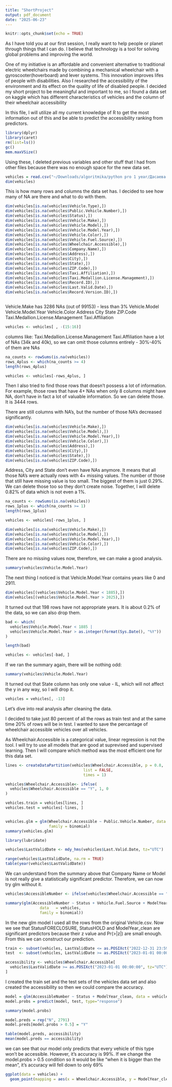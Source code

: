 ```yaml
---
title: "ShortProject"
output: pdf_document
date: "2025-06-23"
---
```


```r
knitr::opts_chunk$set(echo = TRUE)
```

As I have told you at our first session, I really want to help people or planet through things that I can do. I believe that technology is a tool for solving global problems and improving the world. 

One of my initiative is an affordable and convenient alternative to traditional electric wheelchairs made by combining a mechanical wheelchair with a gyroscooter(hoverboard) and lever systems. This innovation improves lifes of people with disabilities. Also I researched the accessibility of the environment and its effect on the quality of life of disabled people. I decided my short project to be meaningful and important to me, so I found a data set on kaggle which has different characteristics of vehicles and the column of their wheelchair accessibility  

In this file, I will utilize all my current knowledge of R to get the most information out of this and be able to predict the accessibility ranking from predictors. 

```r
library(dplyr)
library(caret)
rm(list=ls())
gc()
mem.maxVSize()
```
Using these, I deleted previous variables and other stuff that I had from other files because there was no enough space for the new data set. 

```r
vehicles = read.csv("~/Downloads/algoritmika/python pro 1 year/Дасаева София PP/Learning_R/Stanford/ShortProject/Vehicles.csv", na = c("", "NA"))
dim(vehicles)
```

This is how many rows and columns the data set has. I decided to see how many of NA are there and what to do with them. 

```r

dim(vehicles[is.na(vehicles$Vehicle.Type),])
dim(vehicles[is.na(vehicles$Public.Vehicle.Number),])
dim(vehicles[is.na(vehicles$Status),])
dim(vehicles[is.na(vehicles$Vehicle.Make),])
dim(vehicles[is.na(vehicles$Vehicle.Model),])
dim(vehicles[is.na(vehicles$Vehicle.Model.Year),])
dim(vehicles[is.na(vehicles$Vehicle.Color),])
dim(vehicles[is.na(vehicles$Vehicle.Fuel.Source),])
dim(vehicles[is.na(vehicles$Wheelchair.Accessible),])
dim(vehicles[is.na(vehicles$Company.Name),])
dim(vehicles[is.na(vehicles$Address),])
dim(vehicles[is.na(vehicles$City),])
dim(vehicles[is.na(vehicles$State),])
dim(vehicles[is.na(vehicles$ZIP.Code),])
dim(vehicles[is.na(vehicles$Taxi.Affiliation),])
dim(vehicles[is.na(vehicles$Taxi.Medallion.License.Management),])
dim(vehicles[is.na(vehicles$Record.ID),])
dim(vehicles[is.na(vehicles$Last.Valid.Date),])
dim(vehicles[is.na(vehicles$Record.Version.ID),])



```
Vehicle.Make has 3286 NAs (out of 99153) - less than 3%
Vehicle.Model 
Vehicle.Model.Year 
Vehicle.Color
Address
City
State
ZIP.Code
Taxi.Medallion.License.Management
Taxi.Affiliation

```r
vehicles <- vehicles[ , -(15:16)]
```
columns like: 
Taxi.Medallion.License.Management
Taxi.Affiliation
have a lot of NAs (34k and 40k), so  we can omit those columns entirely - 30%-40% of them are NAs


```r
na_counts <- rowSums(is.na(vehicles))
rows_4plus <- which(na_counts >= 4)
length(rows_4plus)   

vehicles <- vehicles[-rows_4plus, ]
```
Then I also tried to find those rows that doesn't possess a lot of information. For example, those rows that have 4+ NAs when only 8 columns might have NA, don't have in fact a lot of valuable information. So we can delete those. It is 3444 rows.  

There are still columns with NA's, but the number of those NA's decreased significantly. 

```r
dim(vehicles[is.na(vehicles$Vehicle.Make),])
dim(vehicles[is.na(vehicles$Vehicle.Model),])
dim(vehicles[is.na(vehicles$Vehicle.Model.Year),])
dim(vehicles[is.na(vehicles$Vehicle.Color),])
dim(vehicles[is.na(vehicles$Address),])
dim(vehicles[is.na(vehicles$City),])
dim(vehicles[is.na(vehicles$State),])
dim(vehicles[is.na(vehicles$ZIP.Code),])
```
Address, City and State don't even have NAs anymore. It means that all those NA's were actually rows with 4+ missing values. The number of those that still have missing value is too small. The biggest of them is just 0.29%. We can delete those too so they don't create noise. Together, I will delete 0.82% of data which is not even a 1%. 

```r
na_counts <- rowSums(is.na(vehicles))
rows_1plus <- which(na_counts >= 1)
length(rows_1plus)   

vehicles <- vehicles[-rows_1plus, ]
```

```r
dim(vehicles[is.na(vehicles$Vehicle.Make),])
dim(vehicles[is.na(vehicles$Vehicle.Model),])
dim(vehicles[is.na(vehicles$Vehicle.Model.Year),])
dim(vehicles[is.na(vehicles$Vehicle.Color),])
dim(vehicles[is.na(vehicles$ZIP.Code),])
```
There are no missing values now, therefore, we can make a good analysis. 

```r
summary(vehicles$Vehicle.Model.Year)
```

The next thing I noticed is that Vehicle.Model.Year contains years like 0 and 2911. 

```r
dim(vehicles[(vehicles$Vehicle.Model.Year < 1885),])
dim(vehicles[(vehicles$Vehicle.Model.Year > 2025),])

```
It turned out that 198 rows have not appropriate years. It is about 0.2% of the data, so we can also drop them. 

```r
bad <- which(
  vehicles$Vehicle.Model.Year < 1885 |
  vehicles$Vehicle.Model.Year > as.integer(format(Sys.Date(), "%Y"))
)

length(bad)

vehicles <- vehicles[-bad, ]
```
If we ran the summary again, there will be nothing odd:
```r
summary(vehicles$Vehicle.Model.Year)

```
It turned out that State column has only one value - IL, which will not affect the y in any way, so I will drop it. 
```r
vehicles = vehicles[, -13]
```
Let's dive into real analysis after cleaning the data. 

I decided to take just 80 percent of all the rows as train test and at the same time 20% of rows will be in test. I wanted to save the percantage of wheelchair accessible vehicles over all vehicles. 

As Wheelchair.Accessible is a categorical value, linear regression is not the tool. I will try to use all models that are good at suprevised and supervised learning. Then I will compare which method was the most efficient one for this data set. 


```r
lines <- createDataPartition(vehicles$Wheelchair.Accessible, p = 0.8,
                                  list = FALSE,                            
                                  times = 1)

vehicles$Wheelchair.Accessible<- ifelse(
  vehicles$Wheelchair.Accessible == "Y", 1, 0
)

vehicles.train = vehicles[lines, ]
vehicles.test = vehicles[-lines, ]


vehicles.glm = glm(Wheelchair.Accessible ~ Public.Vehicle.Number, data = vehicles.train, 
                   family = binomial)
summary(vehicles.glm)
```








```r
library(lubridate)

vehicles$LastValidDate <- mdy_hms(vehicles$Last.Valid.Date, tz="UTC")

range(vehicles$LastValidDate, na.rm = TRUE)
table(year(vehicles$LastValidDate))
```

We can understand from the summary above that Company Name or Model is not really give a statistically significant predictor. Therefore, we can now try glm without it. 

```r
vehicles$AccessibleNumber <- ifelse(vehicles$Wheelchair.Accessible == "Y", 1, 0)

summary(glm(AccessibleNumber ~ Status + Vehicle.Fuel.Source + ModelYear_clean + LastValidDate, 
               data   = vehicles,
               family = binomial))
```
In the new glm model I used all the rows from the original Vehicle.csv. Now we see that StatusFORECLOSURE, StatusHOLD and ModelYear_clean are significant predictors because their z value and Pr(>|z|) are small enough. From this we can construct our prediction. 


```r
train <- subset(vehicles, LastValidDate <= as.POSIXct("2022-12-31 23:59:59", tz="UTC"))
test  <- subset(vehicles, LastValidDate >= as.POSIXct("2023-01-01 00:00:00", tz="UTC"))

accessibility <- vehicles$Wheelchair.Accessible[
  vehicles$LastValidDate >= as.POSIXct("2023-01-01 00:00:00", tz="UTC")
]

```

I created the train set and the test sets of the vehicles data set and also created the accessibility so then we could compare the accuracy. 

```r
model = glm(AccessibleNumber ~ Status + ModelYear_clean, data = vehicles, family=binomial)
model.probs = predict(model, test, type="response")

summary(model.probs)

model.preds = rep("N", 2791)
model.preds[model.probs > 0.5] = "Y"

table(model.preds, accessibility)
mean(model.preds == accessibility)

```
we can see that our model only predicts that every vehicle of this type won't be accessible. However, it's accuracy is 99%. If we change the model.probs > 0.5 condition so it would be like "when it is bigger than the mean", it's accuracy will fell down to only 69% 

```r

ggplot(data = vehicles) + 
  geom_point(mapping = aes(x = Wheelchair.Accessible, y = ModelYear_clean, color = Vehicle.Fuel.Source))
```



